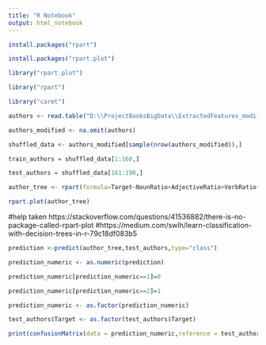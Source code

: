 ```yaml
---
title: "R Notebook"
output: html_notebook
---
```

```r
install.packages("rpart")
```
```r
install.packages("rpart.plot")
```

```r
library("rpart.plot")
```


```r
library("rpart")
```

```r
library("caret")
```


```r
authors <- read.table("D:\\ProjectBooksBigData\\ExtractedFeatures_modified.csv",sep=",",header=T)
```


```r
authors_modified <- na.omit(authors)
```

```r
shuffled_data <- authors_modified[sample(nrow(authors_modified)),]
```

```r
train_authors = shuffled_data[1:160,]
```

```r
test_authors = shuffled_data[161:190,]
```


```r
author_tree <- rpart(formula=Target~NounRatio+AdjectiveRatio+VerbRatio+AdverbRatio+Conjunction+AvgWordLength,train_authors,method = "class")
```



```r
rpart.plot(author_tree)
```

#help taken https://stackoverflow.com/questions/41536882/there-is-no-package-called-rpart-plot
#https://medium.com/swlh/learn-classification-with-decision-trees-in-r-79c18df083b5


```r
prediction <-predict(author_tree,test_authors,type="class")
```

```r
prediction_numeric <- as.numeric(prediction)
```


```r
prediction_numeric[prediction_numeric==1]=0
```

```r
prediction_numeric[prediction_numeric==2]=1
```

```r
prediction_numeric <- as.factor(prediction_numeric)
```

```r
test_authors$Target <- as.factor(test_authors$Target)
```


```r
print(confusionMatrix(data = prediction_numeric,reference = test_authors$Target))
```

